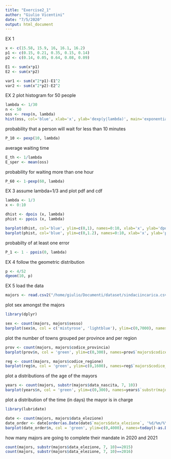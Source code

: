 ```yaml
---
title: "Exercise2_1"
author: "Giulio Vicentini"
date: "7/5/2020"
output: html_document
---
```


EX 1
```r
x <- c(15.58, 15.9, 16, 16.1, 16.2)
p1 <- c(0.15, 0.21, 0.35, 0.15, 0.14)
p2 <- c(0.14, 0.05, 0.64, 0.08, 0.09)

E1 <- sum(x*p1)
E2 <- sum(x*p2)

var1 <- sum(x^2*p1)-E1^2
var2 <- sum(x^2*p2)-E2^2
```


EX 2
plot histogram for 50 people
```r
lambda <- 1/30
n <- 50
oss <- rexp(n, lambda)
hist(oss, col='blue', xlab='x', ylab='dexp(y|lambda)', main='exponential distr. lambda=1/30')
```

probability that a person will wait for less than 10 minutes
```r
P_10 <- pexp(10, lambda)
```

average waiting time
```r
E_th <- 1/lambda
E_sper <- mean(oss)
```

probability for waiting more than one hour
```r
P_60 <- 1-pexp(60, lambda)
```


EX 3
assume lambda=1/3 and plot pdf and cdf
```r
lambda <- 1/3
x <- 0:10

dhist <- dpois (x, lambda)
phist <- ppois (x, lambda)

barplot(dhist, col='blue', ylim=c(0,1), names=0:10, xlab='x', ylab='dpois(x|lambda)', main='poisson distr. lambda=1/3')
barplot(phist, col='blue', ylim=c(0,1.2), names=0:10, xlab='x', ylab='ppois(x|lambda)', main='exponential cdf. lambda=1/3')
```

probabilty of at least one error
```r
P_1 <- 1 - ppois(0, lambda)
```


EX 4
follow the geometric distribution
```r
p <- 4/52
dgeom(10, p)
```


EX 5
load the data
```r
majors <- read.csv2("/home/giulio/Documenti/dataset/sindaciincarica.csv", skip=2)
```

plot sex amongst the majors
```r
library(dplyr)

sex <- count(majors, majors$sesso)
barplot(sex$n, col = c('mistyrose', 'lightblue'), ylim=c(0,7000), names=c('f', 'm'))
```

plot the number of towns grouped per province and per region
```r
prov <- count(majors, majors$codice_provincia)
barplot(prov$n, col = 'green', ylim=c(0,300), names=prov$`majors$codice_provincia`)

reg <- count(majors, majors$codice_regione)
barplot(reg$n, col = 'green', ylim=c(0,1600), names=reg$`majors$codice_regione`)
```

plot a distributions of the age of the mayors
```r
years <- count(majors, substr(majors$data_nascita, 7, 10))
barplot(years$n, col = 'green', ylim=c(0,300), names=years$`substr(majors$data_nascita, 7, 10)`)
```

plot a distribution of the time (in days) the mayor is in charge
```r
library(lubridate)

date <- count(majors, majors$data_elezione)
date_order <- date[order(as.Date(date$`majors$data_elezione`, '%d/%m/%Y')), ]
barplot(date_order$n, col = 'green', ylim=c(0,4000), names=today()-as.Date(date_order$`majors$data_elezione`, '%d/%m/%Y'), xlab='days', ylab='#majors')
```

how many majors are going to complete their mandate in 2020 and 2021
```r
count(majors, substr(majors$data_elezione, 7, 10)==2015)
count(majors, substr(majors$data_elezione, 7, 10)==2016)
```

